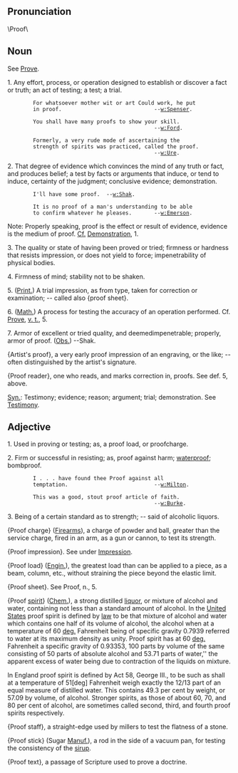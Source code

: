 ==Pronunciation==
\Proof\

==Noun==

See [[Prove]].

1. Any effort, process, or operation designed to establish or  discover a fact or truth; an act of testing; a test; a trial.

         For whatsoever mother wit or art Could work, he put
         in proof.                             --[[w:Spenser]].

         You shall have many proofs to show your skill.
                                               --[[w:Ford]].

         Formerly, a very rude mode of ascertaining the
         strength of spirits was practiced, called the proof.
                                               --[[w:Ure]].

2. That degree of evidence which convinces the mind of any truth or fact, and produces belief; a test by facts or arguments that induce, or tend to induce, certainty of the judgment; conclusive evidence; demonstration.

         I'll have some proof.  --[[w:Shak]].

         It is no proof of a man's understanding to be able
         to confirm whatever he pleases.       --[[w:Emerson]].

Note: Properly speaking, proof is the effect or result of evidence, evidence is the medium of proof. [[Cf.]] [[Demonstration]], 1.

3. The quality or state of having been proved or tried; firmness or hardness that resists impression, or does not yield to force; impenetrability of physical bodies.

4. Firmness of mind; stability not to be shaken.

5. ([[Print.]]) A trial impression, as from type, taken for correction or examination; -- called also {proof sheet}.

6. ([[Math.]]) A process for testing the accuracy of an operation performed. Cf. [[Prove]], [[v. t.]], 5.

7. Armor of excellent or tried quality, and deemedimpenetrable; properly, armor of proof. ([[Obs.]]) --Shak.

{Artist's proof}, a very early proof impression of an engraving, or the like; -- often distinguished by the artist's signature.

{Proof reader}, one who reads, and marks correction in, proofs. See def. 5, above.

[[Syn.]]: Testimony; evidence; reason; argument; trial; demonstration. See [[Testimony]].

== Adjective ==
1. Used in proving or testing; as, a proof load, or proofcharge.

2. Firm or successful in resisting; as, proof against harm; [[waterproof]]; bombproof.

         I . . . have found thee Proof against all
         temptation.                           --[[w:Milton]].

         This was a good, stout proof article of faith.
                                               --[[w:Burke]].

3. Being of a certain standard as to strength; -- said of alcoholic liquors.

{Proof charge} ([[Firearm]]s), a charge of powder and ball, greater than the service charge, fired in an arm, as a gun or cannon, to test its strength.

{Proof impression}. See under [[Impression]].

{Proof load} ([[Engin.]]), the greatest load than can be applied to a piece, as a beam, column, etc., without straining the piece beyond the elastic limit.

{Proof sheet}. See Proof, n., 5.

{Proof [[spirit]]} ([[Chem.]]), a strong distilled [[liquor]], or mixture  of alcohol and water, containing not less than a standard  amount of alcohol. In the [[United States]] proof spirit is defined by [[law]] to be that mixture of alcohol and water which contains one half of its volume of alcohol, the alcohol when at a temperature of 60 [[deg.]] Fahrenheit being of specific gravity 0.7939 referred to water at its maximum density as unity. Proof spirit has at 60 [[deg.]] Fahrenheit a specific gravity of 0.93353, 100 parts by volume of the same consisting of 50 parts of absolute alcohol and 53.71 parts of water,'' the apparent excess of water being due to contraction of the liquids on mixture. 

In England proof spirit is defined by Act 58, George III., to be such as shall at a temperature of 51[deg] Fahrenheit weigh exactly the 12/13 part of an equal measure of distilled water. This contains 49.3 per cent by weight, or 57.09 by volume, of alcohol. Stronger spirits, as those of about 60, 70, and 80 per cent of alcohol, are sometimes called second, third, and fourth proof spirits respectively.

{Proof staff}, a straight-edge used by millers to test the flatness of a stone.

{Proof stick} (Sugar [[Manuf.]]), a rod in the side of a vacuum pan, for testing the consistency of the [[sirup]]. 

{Proof text}, a passage of Scripture used to prove a doctrine.
